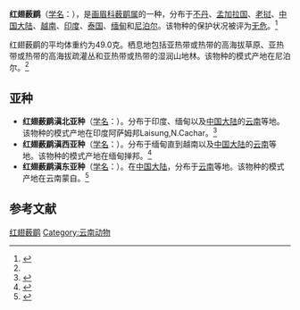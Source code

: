{{Speciesbox
| image = Red faced Liocichla.jpg
| image_width = 260px
| status = LC | status_system = IUCN3.1
| status_ref = <ref>{{IUCN|id=103878699 |title=''Liocichla phoenicea'' |assessors=[[BirdLife_International|BirdLife International]]  |version=2019.3 |year=2016 |accessdate=1 October 2016}} 資料庫資料包含說明此物種被編入無危級別的原因</ref>
| genus = Liocichla
| species = phoenicea
| authority = [[约翰·古尔德|Gould]], 1837<ref name='id3382'>{{cite web| url =http://www.bioinfo.cn/db05/BjdwSpecies.php?action=view&id=3382| title =红翅薮鹛| work =《中国动物物种编目数据库》| publisher =中国科学院微生物研究所| author =中国科学院动物研究所| accessdate =2009-04-04| deadurl =yes| archiveurl =https://web.archive.org/web/20160305002746/http://www.bioinfo.cn/db05/BjdwSpecies.php?action=view&id=3382| archivedate =2016-03-05}}</ref>
| range_map = 
}}

'''红翅薮鹛'''（[[学名|学名]]：{{lang|la|''Liocichla phoenicea''}}），是[[画眉科|画眉科]][[薮鹛属|薮鹛属]]的一种，分布于[[不丹|不丹]]、[[孟加拉国|孟加拉国]]、[[老挝|老挝]]、[[中国大陆|中国大陆]]、[[越南|越南]]、[[印度|印度]]、[[泰国|泰国]]、[[缅甸|缅甸]]和[[尼泊尔|尼泊尔]]。该物种的保护状况被评为[[无危|无危]]。<ref>{{cite web|url=http://www.birdlife.org/datazone/speciesfactsheet.php?id=7828&m=0|title=Liocichla phoenicea|publisher=[[国际鸟盟|BirdLife.org]]|accessdate=2011-06-27}}</ref>

红翅薮鹛的平均体重约为49.0克。栖息地包括亚热带或热带的高海拔草原、亚热带或热带的高海拔疏灌丛和亚热带或热带的湿润山地林。该物种的模式产地在尼泊尔。<ref name='id3382'/>

==亚种==
*'''红翅薮鹛滇北亚种'''（[[学名|学名]]：{{lang|la|''Liocichla phoenicea bakeri''}}）。分布于印度、缅甸以及[[中国大陆|中国大陆]]的[[云南|云南]]等地。该物种的模式产地在印度阿萨姆邦Laisung,N.Cachar。<ref name='id3383'>{{cite web| url =http://www.bioinfo.cn/db05/BjdwSpecies.php?action=view&id=3383| title =红翅薮鹛滇北亚种| work =《中国动物物种编目数据库》| publisher =中国科学院微生物研究所| author =中国科学院动物研究所| accessdate =2009-04-04| deadurl =yes| archiveurl =https://web.archive.org/web/20160305094611/http://www.bioinfo.cn/db05/BjdwSpecies.php?action=view&id=3383| archivedate =2016-03-05}}</ref>
*'''红翅薮鹛滇西亚种'''（[[学名|学名]]：{{lang|la|''Liocichla phoenicea ripponi''}}）。分布于缅甸直到越南以及[[中国大陆|中国大陆]]的[[云南|云南]]等地。该物种的模式产地在缅甸掸邦。<ref name='id3384'>{{cite web| url =http://www.bioinfo.cn/db05/BjdwSpecies.php?action=view&id=3384| title =红翅薮鹛滇西亚种| work =《中国动物物种编目数据库》| publisher =中国科学院微生物研究所| author =中国科学院动物研究所| accessdate =2009-04-04| deadurl =yes| archiveurl =https://web.archive.org/web/20131203122335/http://www.bioinfo.cn/db05/BjdwSpecies.php?action=view| archivedate =2013-12-03}}</ref>
*'''红翅薮鹛滇东亚种'''（[[学名|学名]]：{{lang|la|''Liocichla phoenicea wellsi''}}）。在[[中国大陆|中国大陆]]，分布于[[云南|云南]]等地。该物种的模式产地在云南蒙自。<ref name='id3385'>{{cite web| url =http://www.bioinfo.cn/db05/BjdwSpecies.php?action=view&id=3385| title =红翅薮鹛滇东亚种| work =《中国动物物种编目数据库》| publisher =中国科学院微生物研究所| author =中国科学院动物研究所| accessdate =2009-04-04| deadurl =yes| archiveurl =https://web.archive.org/web/20160305033904/http://www.bioinfo.cn/db05/BjdwSpecies.php?action=view&id=3385| archivedate =2016-03-05}}</ref>

== 参考文献 ==
{{commons category|Liocichla phoenicea}}
{{reflist}}
{{Taxonbar|from=Q1585772}}

[[Category:薮鹛属|红翅薮鹛]]
[[Category:云南动物|Category:云南动物]]